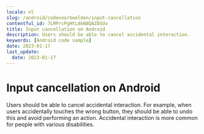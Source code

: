 ```yaml
---
locale: nl
slug: /android/codevoorbeelden/input-cancellation
contentful_id: 7LMPrcPgHtL8kN8QAZ8SUv
title: Input cancellation on Android
description: Users should be able to cancel accidental interaction.
keywords: [Android code sample]
date: 2023-01-17
last_update:
  date: 2023-01-17
---
```


# Input cancellation on Android

Users should be able to cancel accidental interaction. For example, when users accidentally touches the wrong button, they should be able to undo this and avoid performing an action. Accidental interaction is more common for people with various disabilities.

<CodeSample id="input-cancellation" locale="nl" platform="android"/>
